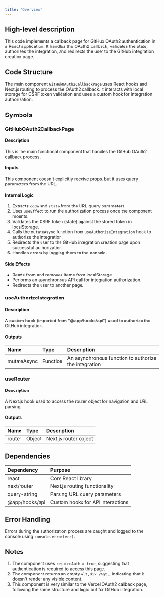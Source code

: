 ```yaml
---
title: "Overview"
---
```


## High-level description
This code implements a callback page for GitHub OAuth2 authentication in a React application. It handles the OAuth2 callback, validates the state, authorizes the integration, and redirects the user to the GitHub integration creation page.

## Code Structure
The main component `GitHubOAuth2CallbackPage` uses React hooks and Next.js routing to process the OAuth2 callback. It interacts with local storage for CSRF token validation and uses a custom hook for integration authorization.

## Symbols

### GitHubOAuth2CallbackPage
#### Description
This is the main functional component that handles the GitHub OAuth2 callback process.

#### Inputs
This component doesn't explicitly receive props, but it uses query parameters from the URL.

#### Internal Logic
1. Extracts `code` and `state` from the URL query parameters.
2. Uses `useEffect` to run the authorization process once the component mounts.
3. Validates the CSRF token (state) against the stored token in localStorage.
4. Calls the `mutateAsync` function from `useAuthorizeIntegration` hook to authorize the integration.
5. Redirects the user to the GitHub integration creation page upon successful authorization.
6. Handles errors by logging them to the console.

#### Side Effects
- Reads from and removes items from localStorage.
- Performs an asynchronous API call for integration authorization.
- Redirects the user to another page.

### useAuthorizeIntegration
#### Description
A custom hook (imported from "@app/hooks/api") used to authorize the GitHub integration.

#### Outputs
| Name | Type | Description |
|:-----|:-----|:------------|
| mutateAsync | Function | An asynchronous function to authorize the integration |

### useRouter
#### Description
A Next.js hook used to access the router object for navigation and URL parsing.

#### Outputs
| Name | Type | Description |
|:-----|:-----|:------------|
| router | Object | Next.js router object |

## Dependencies
| Dependency | Purpose |
|:-----------|:--------|
| react | Core React library |
| next/router | Next.js routing functionality |
| query-string | Parsing URL query parameters |
| @app/hooks/api | Custom hooks for API interactions |

## Error Handling
Errors during the authorization process are caught and logged to the console using `console.error(err)`.

## Notes
1. The component uses `requireAuth = true`, suggesting that authentication is required to access this page.
2. The component returns an empty `&lt;div /&gt;`, indicating that it doesn't render any visible content.
3. This component is very similar to the Vercel OAuth2 callback page, following the same structure and logic but for GitHub integration.